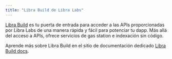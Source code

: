 ```yaml
---
title: "Libra Build de Libra Labs"
---
```


[Libra Build](https://build.libra2labs.com) es tu puerta de entrada para acceder a las APIs proporcionadas por Libra Labs de una manera rápida y fácil para potenciar tu dapp. Más allá del acceso a APIs, ofrece servicios de gas station e indexación sin código.

Aprende más sobre Libra Build en el sitio de documentación dedicado [Libra Build docs](https://build.libra2labs.com/docs).
